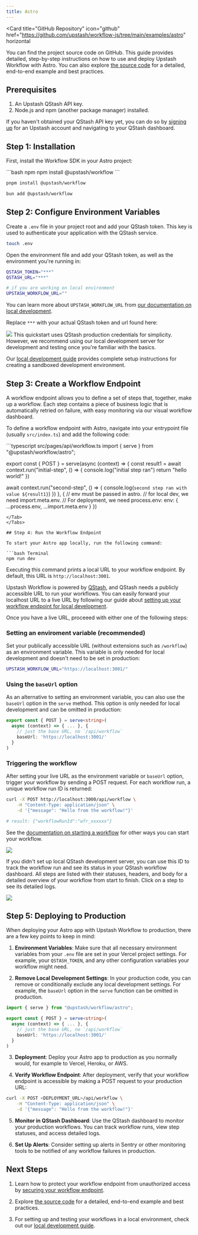 ```yaml
---
title: Astro
---
```


<Card
  title="GitHub Repository"
  icon="github"
  href="https://github.com/upstash/workflow-js/tree/main/examples/astro"
  horizontal
>
  You can find the project source code on GitHub.
</Card>
This guide provides detailed, step-by-step instructions on how to use and deploy
Upstash Workflow with Astro. You can also explore [the source code](https://github.com/upstash/workflow-js/tree/main/examples/astro)
for a detailed, end-to-end example and best practices.

## Prerequisites

1. An Upstash QStash API key.
2. Node.js and npm (another package manager) installed.

If you haven't obtained your QStash API key yet, you can do so by [signing up](https://console.upstash.com/login) for an Upstash account and navigating to your QStash dashboard.

## Step 1: Installation

First, install the Workflow SDK in your Astro project:

<CodeGroup>
  ```bash npm
  npm install @upstash/workflow 
  ```

  ```bash pnpm
  pnpm install @upstash/workflow
  ```

  ```bash bun
  bun add @upstash/workflow
  ```
</CodeGroup>

## Step 2: Configure Environment Variables

Create a `.env` file in your project root and add your QStash token. This key is used to authenticate your application with the QStash service.

```bash Terminal
touch .env
```

Open the environment file and add your QStash token, as well as the environment you're running in:

```bash .env
QSTASH_TOKEN="***"
QSTASH_URL="***"

# if you are working on local environment
UPSTASH_WORKFLOW_URL=""
```

You can learn more about `UPSTASH_WORKFLOW_URL` from [our documentation on local development](https://upstash.com/docs/workflow/howto/local-development).

Replace `***` with your actual QStash token and url found here:

<Frame>
  <img src="/img/qstash-workflow/qstash_token.png" />
</Frame>

<Note>
  This quickstart uses QStash production credentials for simplicity. However, we recommend using our local development server for development and testing once you're familiar with the basics.
  
  Our [local development guide](/workflow/howto/local-development) provides complete setup instructions for creating a sandboxed development environment.
</Note>

## Step 3: Create a Workflow Endpoint

A workflow endpoint allows you to define a set of steps that, together, make up a workflow. Each step contains a piece of business logic that is automatically retried on failure, with easy monitoring via our visual workflow dashboard.

To define a workflow endpoint with Astro, navigate into your entrypoint file (usually `src/index.ts`) and add the following code:

<Tabs>
<Tab title="Minimal example">
```typescript src/pages/api/workflow.ts
import { serve } from "@upstash/workflow/astro";


export const { POST } = serve<string>(async (context) => {
  const result1 = await context.run("initial-step", () => {
    console.log("initial step ran")
    return "hello world!"
  })

  await context.run("second-step", () => {
    console.log(`second step ran with value ${result1}`)
  })
}, {
  // env must be passed in astro.
  // for local dev, we need import.meta.env.
  // For deployment, we need process.env:
  env: {
    ...process.env,
    ...import.meta.env
  }
})

````
</Tab>
</Tabs>

## Step 4: Run the Workflow Endpoint

To start your Astro app locally, run the following command:

```bash Terminal
npm run dev
````

Executing this command prints a local URL to your workflow endpoint. By default, this URL is `http://localhost:3001`.

Upstash Workflow is powered by [QStash](/qstash/overall/getstarted), and QStash needs a publicly accessible URL to run your workflows. You can easily forward your localhost URL to a live URL by following our guide about [setting up your workflow endpoint for local development](/workflow/howto/local-development).

Once you have a live URL, proceeed with either one of the following steps:

### Setting an enviroment variable (recommended)

Set your publically accessible URL (without extensions such as `/workflow`) as an environment variable. This variable is only needed for local development and doesn't need to be set in production:

```bash .env
UPSTASH_WORKFLOW_URL="https://localhost:3001/"
```

### Using the `baseUrl` option

As an alternative to setting an environment variable, you can also use the `baseUrl` option in the `serve` method. This option is only needed for local development and can be omitted in production:

```typescript src/pages/api/workflow.ts
export const { POST } = serve<string>(
  async (context) => { ... }, {
    // just the base URL, no `/api/workflow`
    baseUrl: 'https://localhost:3001/'
  }
)
```

### Triggering the workflow


After setting your live URL as the environment variable or `baseUrl` option, trigger
your workflow by sending a POST request. For each workflow run, a unique workflow
run ID is returned:

```bash Terminal
curl -X POST http://localhost:3000/api/workflow \
    -H "Content-Type: application/json" \
    -d '{"message": "Hello from the workflow!"}'

# result: {"workflowRunId":"wfr_xxxxxx"}
```

See the [documentation on starting a workflow](/workflow/howto/start) for other ways you can start your workflow.

<Frame>
  <img src="/img/qstash-workflow/hono_local_request.png" />
</Frame>

If you didn't set up local QStash development server, you can use this ID to track the workflow run and see its status in your QStash workflow dashboard. All steps are listed with their statuses, headers, and body for a detailed overview of your workflow from start to finish. Click on a step to see its detailed logs.

<Frame>
  <img src="/img/qstash-workflow/dashboard.png" />
</Frame>

## Step 5: Deploying to Production

When deploying your Astro app with Upstash Workflow to production, there are a few key points to keep in mind:

1. **Environment Variables**: Make sure that all necessary environment variables from your `.env` file are set in your Vercel project settings. For example, your `QSTASH_TOKEN`, and any other configuration variables your workflow might need.

2. **Remove Local Development Settings**: In your production code, you can remove or conditionally exclude any local development settings. For example, the `baseUrl` option in the `serve` function can be omitted in production.

```typescript src/index.ts
import { serve } from "@upstash/workflow/astro";

export const { POST } = serve<string>(
  async (context) => { ... }, {
    // just the base URL, no `/api/workflow`
    baseUrl: 'https://localhost:3001/'
  }
)
```

3. **Deployment**: Deploy your Astro app to production as you normally would, for example to Vercel, Heroku, or AWS.

4. **Verify Workflow Endpoint**: After deployment, verify that your workflow endpoint is accessible by making a POST request to your production URL:

```bash Terminal
curl -X POST <DEPLOYMENT_URL>/api/workflow \
    -H "Content-Type: application/json" \
    -d '{"message": "Hello from the workflow!"}'
```

5. **Monitor in QStash Dashboard**: Use the QStash dashboard to monitor your production workflows. You can track workflow runs, view step statuses, and access detailed logs.

6. **Set Up Alerts**: Consider setting up alerts in Sentry or other monitoring tools to be notified of any workflow failures in production.

## Next Steps

1. Learn how to protect your workflow endpoint from unauthorized access by [securing your workflow endpoint](/workflow/howto/security).

2. Explore [the source code](https://github.com/upstash/workflow-js/tree/main/examples/astro) for a detailed, end-to-end example and best practices.

3. For setting up and testing your workflows in a local environment, check out our [local development guide](/workflow/howto/local-development).

